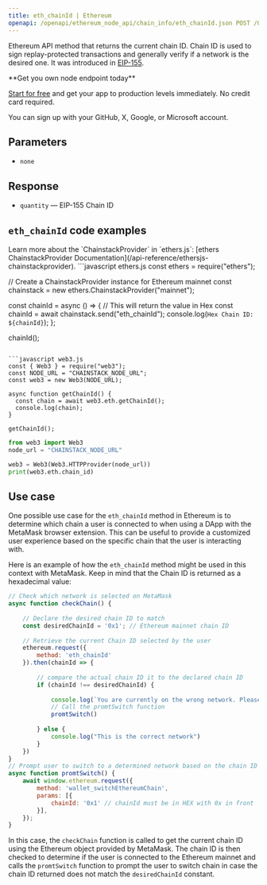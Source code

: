 ---
title: eth_chainId | Ethereum
openapi: /openapi/ethereum_node_api/chain_info/eth_chainId.json POST /0a9d79d93fb2f4a4b1e04695da2b77a7
---

Ethereum API method that returns the current chain ID. Chain ID is used to sign replay-protected transactions and generally verify if a network is the desired one. It was introduced in [EIP-155](https://eips.ethereum.org/EIPS/eip-155).

<Check>
**Get you own node endpoint today**

[Start for free](https://console.chainstack.com/) and get your app to production levels immediately. No credit card required.

You can sign up with your GitHub, X, Google, or Microsoft account.
</Check>


## Parameters

* `none`

## Response

* `quantity` — EIP-155 Chain ID

## `eth_chainId` code examples

<Note>
Learn more about the `ChainstackProvider` in `ethers.js`: [ethers ChainstackProvider Documentation](/api-reference/ethersjs-chainstackprovider).
</Note>

<CodeGroup>
```javascript ethers.js
const ethers = require("ethers");

// Create a ChainstackProvider instance for Ethereum mainnet
const chainstack = new ethers.ChainstackProvider("mainnet");

const chainId = async () => {
  // This will return the value in Hex
  const chainId = await chainstack.send("eth_chainId");
  console.log(`Hex Chain ID: ${chainId}`);
};

chainId();
```

```javascript web3.js
const { Web3 } = require("web3");
const NODE_URL = "CHAINSTACK_NODE_URL";
const web3 = new Web3(NODE_URL);

async function getChainId() {
  const chain = await web3.eth.getChainId();
  console.log(chain);
}

getChainId();
```

```python web3.py
from web3 import Web3  
node_url = "CHAINSTACK_NODE_URL"

web3 = Web3(Web3.HTTPProvider(node_url)) 
print(web3.eth.chain_id)  
```
</CodeGroup>


## Use case

One possible use case for the `eth_chainId` method in Ethereum is to determine which chain a user is connected to when using a DApp with the MetaMask browser extension. This can be useful to provide a customized user experience based on the specific chain that the user is interacting with.

Here is an example of how the `eth_chainId` method might be used in this context with MetaMask. Keep in mind that the Chain ID is returned as a hexadecimal value:

```js JavaScript
// Check which network is selected on MetaMask
async function checkChain() {
  
    // Declare the desired chain ID to match
    const desiredChainId = '0x1'; // Ethereum mainnet chain ID
  
    // Retrieve the current Chain ID selected by the user 
    ethereum.request({
        method: 'eth_chainId'
    }).then(chainId => {
      
        // compare the actual chain ID it to the declared chain ID 
        if (chainId !== desiredChainId) {
          
            console.log(`You are currently on the wrong network. Please switch to the mainnet.`);
            // Call the promtSwitch function
            promtSwitch()
          
        } else {
            console.log("This is the correct network")
        }
    })
}
// Prompt user to switch to a determined network based on the chain ID
async function promtSwitch() {
    await window.ethereum.request({
        method: 'wallet_switchEthereumChain',
        params: [{
            chainId: '0x1' // chainId must be in HEX with 0x in front
        }],
    });
}
```


In this case, the `checkChain` function is called to get the current chain ID using the Ethereum object provided by MetaMask. The chain ID is then checked to determine if the user is connected to the Ethereum mainnet and calls the `promtSwitch` function to prompt the user to switch chain in case the chain ID returned does not match the `desiredChainId` constant.
